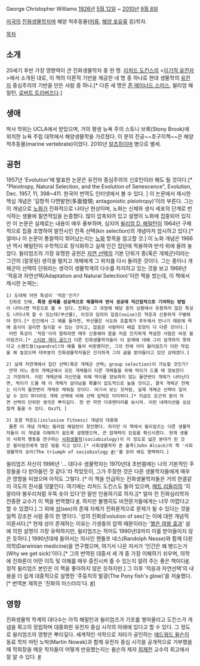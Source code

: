 George Christopher Williams
[[1926년]] [[5월 12일]] ~ [[2010년]] [[9월 8일]]

[[미국]]의 [[진화]]생물학자며 해양 척추동물([[어류]], [[해양 포유류]] 등)학자.

[[목차]]

== 소개 ==
20세기 후반 가장 영향력이 큰 진화생물학자 중 한 명. [[리처드 도킨스]]의  <[[이기적 유전자]]>에서 소개된 대로, 이 책의 이론적 기반을 제공한 네 명 중 하나로 현대 생물학의 [[유전자]] 중심주의의 기반을 만든 사람 중 하나.[* 다른 세 명은 [[존 메이너드 스미스]], 윌리엄 해밀턴, [[로버트 트리버즈]]다.]

== 생애 == 
박사 학위는 UCLA에서 받았으며, 거의 평생 뉴욕 주의 스토니 브룩(Stony Brook)에 위치한 뉴욕 주립 대학에서 해양생물학을 가르쳤다. 이 분의 전공~~호구지책~~은 해양 척추동물(marine vertebrate)이었다. 2010년 [[알츠하이머]] 병으로 별세.

== 공헌 ==
1957년 'Evolution'에 발표한 논문은 유전자 중심주의의 신호탄이라 해도 될 것이다.[* "Pleiotropy, Natural Selection, and the Evolution of Senescence", Evolution, Dec. 1957, 11, 398~411. 한국어 번역도 인터넷에서 볼 수 있다. ] 이 논문에서 제시한  핵심 개념은 '길항적 다면발현(多面發現; antagonistic pleiotropy)'이라 부른다. 그는 이 개념으로 [[노화]]가 진화적으로 나타난 현상이며, 노화는 신체와 생식 세포의 단계로 번식하는 생물에 필연적임을 논증했다. 많이 압축되어 있고 설명이 노화에 집중되어 있지만 이 논문은 실제로는 내용이 매우 풍부하며, 심지어 [[윌리엄 D. 해밀턴]]이 1964년 구체적으로 집중 조명하여 발전시킨 친족 선택(kin selection)의 개념마저 암시하고 있다.[* 얼마나 이 논문이 통찰력이 뛰어났는지는 [[노화]] 항목을 참고할 것.] 이 노화 개념은 1966년 역시 해밀턴이 수학적으로 정식화하고 실제 인간 집단에 적용하여 반석 위에 올려 놓았다.
윌리엄즈의 가장 유명한 공헌은 [[자연 선택]]의 기본 단위가 종(혹은 개체군)이라는 그간의 (잘못된) 생각을 떨치고 개체에게 그 위치를 다시 돌려준 것이다. 그는 종이나 개체군이 선택의 단위라는 생각이 생물학계의 다수를 차지하고 있는 것을 보고 1966년 '적응과 자연선택(Adaptation and Natural Selection)'이란 책을 썼는데, 이 책에서 제시한 논제는;

 1) 도대체 어떤 특성이 '적응'인가? 
  진화로 인해, '''특정 문제를 성공적으로 해결하여 번식 성공에 직간접적으로 기여하는 방법'''이 나타나면 적응으로 볼 수 있다. 진화는 그 과정에 해당 종의 상황에서 유용하지 않은 특성도 나타나게 할 수 있는데(부산물), 이것과 임의의 잡음(noise)은 적응과 신중하게 구별해야 한다.[* 인간에서 그 예를 들자면, 부산물은 식도와 호흡계가 후두에서 만나기 때문에 목에 음식이 걸리면 질식할 수 있는 것이고, 잡음은 사람마다 배꼽 모양이 다 다른 것이다.]
  어떤 특성이 '적응'이라 말하려면 매우 신중해야 함을 처음 진지하게 역설한 사람은 바로 윌리엄즈다.[* [[스티븐 제이 굴드]]가 다른 진화생물학자들이 이 문제에 대해 그리 엄격하지 못하다고 스팬드럴(spandrel)의 예를 들어 비판했지만, 그의 전에 이미 윌리엄즈가 이런 작업을 해 놓았으며 대부분의 진화생물학자들은 진지하게 그의 글을 받아들이고 있던 상태였다.]

 2) 실제 자연계에서 집단 선택(혹은 개체군 선택; group selection)이 가능할 것인가?
  만약 어느 종의 개체군에서 모든 개체들이 다른 개체들을 위해 먹이가 드물 때 양보한다고 가정하자. 이런 개체군에 자신만을 위해 먹이를 양보하지 않는 돌연변이 개체가 나타난다면, 먹이가 드물 때 이 개체가 살아남을 확률이 압도적으로 높을 것이고, 결국 개체군 전체는 이기적 돌연변이 개체로 채워질 것이다. 여기서 보는 것처럼, 실제 개체군 선택이 일어날 수 있다 하더라도 개체 선택에 비해 선택 압력은 미미하다.[* 지금도 은근히 종이 자연 선택의 단위란 생각은 뿌리깊다. 한 번 자연 다큐멘터리를 보시라. 이런 내레이션을 심심찮게 들을 수 있다. OxzTL ]

 3) 포괄 적응도(inclusive fitness) 개념의 대중화
  물론 이 개념 자체는 윌리엄 해밀턴이 창안했다. 하지만 이 책에서 윌리엄즈는 다른 생물학자들이 이 개념을 이해하기 쉽도록 설명했으며, 큰 잠재력이 있음을 확신시켰다. 현재 생물의 사회적 행동을 연구하는 [[사회생물학]](sociobiology)이 이 정도로 넓은 분야가 된 것은 윌리엄즈에게 많은 빚을 지고 있다.[* 사회생물학자 존 올콕(John Alcock)의 책 '사회생물학의 승리(The triumph of sociobiology [http://www.aladin.co.kr/shop/wproduct.aspx?ISBN=8962620685 #])'를 읽어 봐도 명백하다.]

윌리엄즈 자신이 1996년 '... 대다수 생물학자는 1970년대 초반쯤에는 나의 기본적인 주장들을 다 받아들인 것 같다.'라 적었듯이, 그가 주장한 것은 다른 생물학자들에게 매우 큰 영향을 미쳤으며 아직도 그렇다. [* 이 책을 언급하는 진화생물학자들은 거의 한결같이 극도의 찬사를 덧붙인다. 여기에는 리처드 도킨스도 들어 있으며, [[매트 리들리]]의 '히말라야 봉우리처럼 우뚝 솟아 있다'란 말만 인용하기로 하자.][* 얼마 전 진화심리학자 전중환 교수가 이 책을 번역했다 [http://www.aladin.co.kr/shop/wproduct.aspx?ISBN=8930087191 #]. 하지만 불행히도 비전문가들에게는 너무 어렵다고 할 수 있겠다.]
그 외에 [[성]](sex)의 존재 자체가 진화론적으로 문제가 될 수 있다는 것을 일찍 강조한 사람 중의 한 명이다. '성의 진화(Evolution of sex)'는 이에 대한 개념적 이론서다.[* 현재 성이 존재하는 이유는 기생충의 압력 때문이라는 '[[붉은 여왕 효과]]' 설에 의한 설명이 가장 유력하지만, 윌리엄즈는 적어도 1990년대까지 이를 받아들이지 않은 듯하다.] 1990년대에 들어서는 의사인 랜돌프 네스(Randolph Nesse)와 함께 다윈 의학(Darwinian medicine)을 연구했으며, 여기서 나온 저서가 '인간은 왜 병드는가(Why we get sick)'이다.[* 그의 번역된 대중서 세 개 중 가장 이해하기 쉬우며, 의학에 진화론이 어떤 이득 및 이해를 매우 증진시켜 줄 수 있는지 알려 주는 좋은 책이다[http://www.aladin.co.kr/shop/wproduct.aspx?ISBN=8983710322 #]. 정작 윌리엄즈 본인은 이 책을 좋아하지 않은 듯하지만.] 그 이후 '적응과 자연선택'의 내용을 더 쉽게 대중적으로 설명한 '주둥치의 발광(The Pony fish's glow)'을 저술했다.[* 번역본 제목은 '진화의 미스터리'다. [http://www.aladin.co.kr/shop/wproduct.aspx?ISBN=8983719575 #]]

== 영향 ==
진화생물학 학계의 대다수는 아직 해밀턴과 윌리엄즈가 기초를 쌓아올리고 도킨스가 개념을 확고히 정립하며 대중화한 유전자 중심 시각의 아래에 있다고 할 수 있다. 그 정도로 윌리엄즈의 영향은 뿌리깊다. 세계적인 석학으로 자타가 공인하는 [[에드워드 윌슨]]이 동료 학자 마틴 노박(Martin Nowak)과 함께 유전자 중심 시각을 공개적으로 거부했을 때 학회장을 메운 학자들이 어떻게 반응했는지는 윌슨의 제자 [[최재천]] 교수의 회고에서 잘 알 수 있다. [http://navercast.naver.com/contents.nhn?rid=21&contents_id=2473 #]
 
